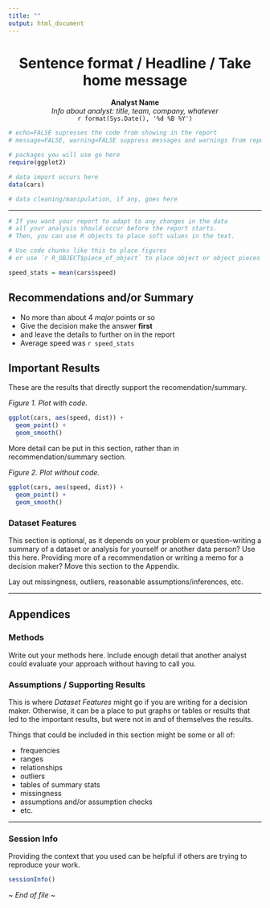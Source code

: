 ```yaml
---
title: ""
output: html_document
---
```


<center>
# Sentence format / Headline / Take home message
**Analyst Name**  
*Info about analyst: title, team, company, whatever*  
`r format(Sys.Date(), '%d %B %Y')`  
</center>

```r
# echo=FALSE supresses the code from showing in the report
# message=FALSE, warning=FALSE suppress messages and warnings from report

# packages you will use go here
require(ggplot2)

# data import occurs here
data(cars)

# data cleaning/manipulation, if any, goes here


```

<hr>

```r
# If you want your report to adapt to any changes in the data
# all your analysis should occur before the report starts.
# Then, you can use R objects to place soft values in the text.

# Use code chunks like this to place figures
# or use `r R_OBJECT$piece_of_object` to place object or object pieces inline

speed_stats = mean(cars$speed)

```


## Recommendations and/or Summary

- No more than about 4 *major* points or so
- Give the decision make the answer **first**
- and leave the details to further on in the report
- Average speed was `r speed_stats`  


## Important Results

These are the results that directly support the recomendation/summary.  

*Figure 1. Plot with code.*  
```r
ggplot(cars, aes(speed, dist)) +
  geom_point() +
  geom_smooth()
```

More detail can be put in this section, rather than in recommendation/summary section.  

*Figure 2. Plot without code.*   
```r
ggplot(cars, aes(speed, dist)) +
  geom_point() +
  geom_smooth()
```


### Dataset Features 

This section is optional, as it depends on your problem or question--writing a summary of a dataset or analysis for yourself or another data person? Use this here. Providing more of a recommendation or writing a memo for a decision maker? Move this section to the Appendix.  

Lay out missingness, outliers, reasonable assumptions/inferences, etc.  


<hr/>

## Appendices

### Methods

Write out your methods here. Include enough detail that another analyst could evaluate your approach without having to call you. 


### Assumptions / Supporting Results

This is where *Dataset Features* might go if you are writing for a decision maker. Otherwise, it can be a place to put graphs or tables or results that led to the important results, but were not in and of themselves the results.    

Things that could be included in this section might be some or all of:  

- frequencies
- ranges
- relationships
- outliers
- tables of summary stats
- missingness
- assumptions and/or assumption checks
- etc.



<hr/>

### Session Info

Providing the context that you used can be helpful if others are trying to reproduce your work.  

```r
sessionInfo()
```

*~ End of file ~*
